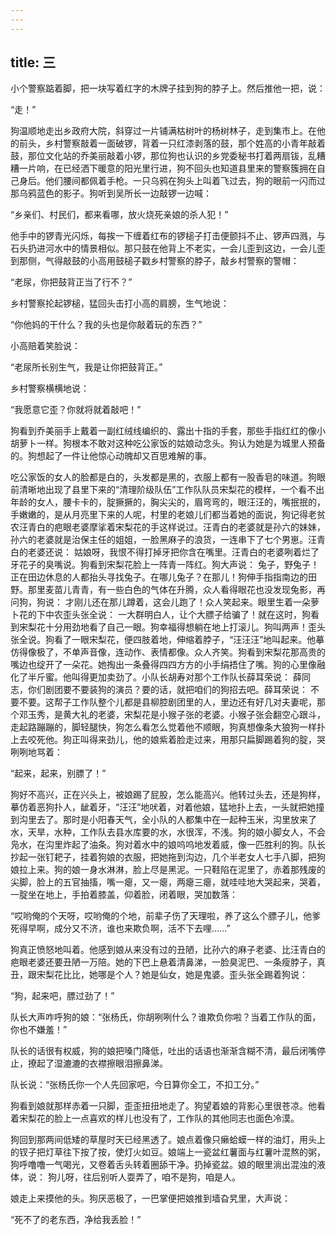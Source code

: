 ```yaml
---
---
---
```

title: 三
---



小个警察踮着脚，把一块写着红字的木牌子挂到狗的脖子上。然后推他一把，说：

“走！”

狗温顺地走出乡政府大院，斜穿过一片铺满枯树叶的杨树林子，走到集市上。在他的前头，乡村警察敲着一面破锣，背着一只红漆剥落的鼓，那个姓高的小青年敲着鼓，那位文化站的乔美丽敲着小锣，那位狗也认识的乡党委秘书打着两扇钹，乱糟糟一片响，在已经洒下暖意的阳光里行进，狗不回头也知道县里来的警察簇拥在自己身后。他们腰间都佩着手枪。一只乌鸦在狗头上叫着飞过去，狗的眼前一闪而过那乌鸦蓝色的影子。狗听到吴所长一边敲锣一边喊：

“乡亲们、村民们，都来看哪，放火烧死亲娘的杀人犯！”

他手中的锣青光闪烁，每挨一下缠着红布的锣槌子打击便颤抖不止、锣声四溅，与石头扔进河水中的情景相似。那只鼓在他背上不老实，一会儿歪到这边，一会儿歪到那侧，气得敲鼓的小高用鼓槌子戳乡村警察的脖子，敲乡村警察的警帽：

“老尿，你把鼓背正当了行不？”

乡村警察抡起锣槌，猛回头击打小高的肩膀，生气地说：

“你他妈的干什么？我的头也是你敲着玩的东西？”

小高赔着笑脸说：

“老尿所长别生气，我是让你把鼓背正。”

乡村警察横横地说：

“我愿意它歪？你就将就着敲吧！”

狗看到乔美丽手上戴着一副红绒线编织的、露出十指的手套，那些手指红红的像小胡萝卜一样。狗根本不敢对这种吃公家饭的姑娘动念头。狗认为她是为城里人预备的。狗想起了一件让他惊心动魄却又百思难解的事。

吃公家饭的女人的脸都是白的，头发都是黑的，衣服上都有一股香皂的味道。狗眼前清晰地出现了县里下来的“清理阶级队伍”工作队队员宋梨花的模样，一个看不出年龄的女人，腰卡卡的，腚撅撅的，胸尖尖的，眉弯弯的，眼汪汪的，嘴抿抿的，手嫩嫩的，是从月亮里下来的人呢，村里的老娘儿们都当着她的面说，狗记得老贫农汪青白的疤眼老婆摩挲着宋梨花的手这样说过。汪青白的老婆就是孙六的妹妹，孙六的老婆就是治保主任的姐姐，一脸黑麻子的浪货，一连串下了七个男崽。汪青白的老婆还说： 姑娘呀，我恨不得打掉牙把你含在嘴里。汪青白的老婆咧着烂了牙花子的臭嘴说。狗看到宋梨花脸上一阵青一阵红。狗大声说： 兔子，野兔子！正在田边休息的人都抬头寻找兔子。在哪儿兔子？在那儿！狗伸手指指南边的田野。那里麦苗儿青青，有一些白色的气体在升腾，众人看得眼花也没发现兔影，再问狗，狗说： 才刚儿还在那儿蹲着，这会儿跑了！众人笑起来。眼里生着一朵萝卜花的下中农歪头张全说： 一大群明白人，让个大膘子给骗了！就在这时，狗看到宋梨花十分用劲地看了自己一眼。狗幸福得想躺在地上打滚儿。狗叫两声！歪头张全说。狗看了一眼宋梨花，便四肢着地，伸缩着脖子，“汪汪汪”地叫起来。他摹仿得像极了，不单声音像，连动作、表情都像。众人齐笑。狗看到宋梨花那高贵的嘴边也绽开了一朵花。她掏出一条叠得四四方方的小手绢捂住了嘴。狗的心里像融化了半斤蜜。他叫得更加卖劲了。小队长胡寿对那个工作队长薛耳荣说： 薛同志，你们剧团要不要装狗的演员？要的话，就把咱们的狗招去吧。薛耳荣说： 不要不要。这帮子工作队整个儿都是县柳腔剧团里的人，里边还有好几对夫妻呢，那个邓玉秀，是黄大礼的老婆，宋梨花是小猴子张的老婆。小猴子张会翻空心跟斗，走起路蹦蹦的，脚轻腿快，狗怎么看怎么觉着他不顺眼，狗真想像条大狼狗一样扑上去咬死他。狗正叫得来劲儿，他的娘紫着脸走过来，用那只扁脚踢着狗的腚，哭咧咧地骂着：

“起来，起来，别膘了！”

狗好不高兴，正在兴头上，被娘踢了屁股，怎么能高兴。他转过头去，还是狗样，摹仿着恶狗扑人，龇着牙，“汪汪”地吠着，对着他娘，猛地扑上去，一头就把她撞到沟里去了。那时是小阳春天气，全小队的人都集中在一起种玉米，沟里放来了水，天旱，水种，工作队去县水库要的水，水很浑，不浅。狗的娘小脚女人，不会凫水，在沟里炸起了油条。狗对着水中的娘呜呜地发着威，像一匹胜利的狗。队长抄起一张钉耙子，挂着狗娘的衣服，把她拖到沟边，几个半老女人七手八脚，把狗娘拉上来。狗的娘一身水淋淋，脸上尽是黑泥。一只鞋陷在泥里了，赤着那残废的尖脚，脸上的五官抽搐，嘴一瘪，又一瘪，两瘪三瘪，就哇哇地大哭起来，哭着，一腚坐在地上，手拍着膝盖，仰着脸，闭着眼，哭加数落：

“哎哟俺的个天呀，哎哟俺的个地，前辈子伤了天理啦，养了这么个膘子儿，他爹死得早啊，成分又不济，谁也来欺负啊，活不下去哩……”

狗真正愤怒地叫着。他感到娘从来没有过的丑陋，比孙六的麻子老婆、比汪青白的疤眼老婆还要丑陋一万陪。她的下巴上悬着清鼻涕，一脸臭泥巴、一条瘦脖子，真丑，跟宋梨花比比，她哪是个人？她是仙女，她是鬼婆。歪头张全踢着狗说：

“狗，起来吧，膘过劲了！”

队长大声咋呼狗的娘：“张杨氏，你胡咧咧什么？谁欺负你啦？当着工作队的面，你也不嫌羞！”

队长的话很有权威，狗的娘把嗓门降低，吐出的话语也渐渐含糊不清，最后闭嘴停止，撩起了湿漉漉的衣襟擦眼泪擦鼻涕。

队长说：“张杨氏你一个人先回家吧，今日算你全工，不扣工分。”

狗看到娘就那样赤着一只脚，歪歪扭扭地走了。狗望着娘的背影心里很苍凉。他看着宋梨花的脸上一点喜欢的样儿也没有了，工作队的其他同志也面色冷漠。

狗回到那两间低矮的草屋时天已经黑透了。娘点着像只癞蛤蟆一样的油灯，用头上的钗子把灯草往下按了按，使灯火如豆。娘端上一瓷盆红薯面与红薯叶混熬的粥，狗呼噜噜一气喝光，又卷着舌头转着圈舔干净。扔掉瓷盆。娘的眼里淌出混浊的液体，说： 狗儿呀，往后别听人耍弄了，咱不是狗，咱是人。

娘走上来摸他的头。狗厌恶极了，一巴掌便把娘推到墙旮旯里，大声说：

“死不了的老东西，净给我丢脸！”